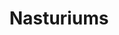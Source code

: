 ---
title: Nasturiums
media: 
dimensions: 18" x 24"
hero_image: ../../images/gallery/nasturiums.jpg
sale_status: For Sale
---